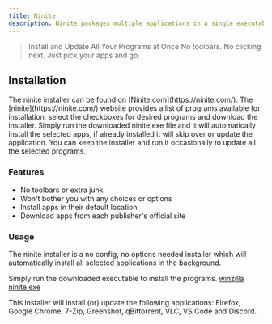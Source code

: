 ```yaml
---
title: Ninite
description: Ninite packages multiple applications in a single executable file to install or update programs at once.  
---
```


> Install and Update All Your Programs at Once
No toolbars. No clicking next. Just pick your apps and go.

## Installation

<Stepper>
  <StepperItem title="Step 1: Get the installer">
    The ninite installer can be found on
    [Ninite.com](https://ninite.com/).
  </StepperItem>
  <StepperItem title="Step 2: Select your programs">
    The [ninite](https://ninite.com/) website provides a list of programs available for installation, select the checkboxes for desired programs and download the installer.
  </StepperItem>
  <StepperItem title="Step 3: Install using ninite">
    Simply run the downloaded ninite.exe file and it will automatically install the selected apps, if already installed it will skip over or update the application. You can keep the installer and run it occasionally to update all the selected programs.
  </StepperItem>
</Stepper>

### Features

- No toolbars or extra junk
- Won't bother you with any choices or options
- Install apps in their default location
- Download apps from each publisher's official site

### Usage

The ninite installer is a no config, no options needed installer which will automatically install all selected applications in the background.

Simply run the downloaded executable to install the programs.
<Note type="note" title="Sample Installer">
<a href="/winzilla_ninite.exe" download>winzilla ninite.exe</a>

This installer will install (or) update the following applications: Firefox, Google Chrome, 7-Zip, Greenshot, qBittorrent, VLC, VS Code and Discord.
</Note>
